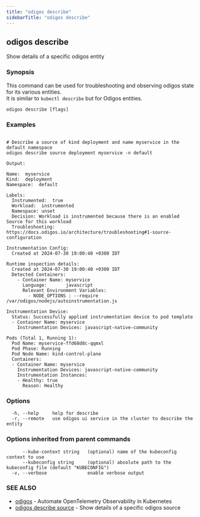 ```yaml
---
title: "odigos describe"
sidebarTitle: "odigos describe"
---
```

## odigos describe

Show details of a specific odigos entity

### Synopsis

This command can be used for troubleshooting and observing odigos state for its various entities.<br />It is similar to `kubectl describe` but for Odigos entities.

```
odigos describe [flags]
```

### Examples

```

# Describe a source of kind deployment and name myservice in the default namespace
odigos describe source deployment myservice -n default

Output:

Name:  myservice
Kind:  deployment
Namespace:  default

Labels:
  Instrumented:  true
  Workload:  instrumented
  Namespace: unset
  Decision: Workload is instrumented because there is an enabled Source for this workload
  Troubleshooting: https://docs.odigos.io/architecture/troubleshooting#1-source-configuration

Instrumentation Config:
  Created at 2024-07-30 19:00:40 +0300 IDT

Runtime inspection details:
  Created at 2024-07-30 19:00:40 +0300 IDT
  Detected Containers:
    - Container Name: myservice
      Language:       javascript
      Relevant Environment Variables:
        - NODE_OPTIONS : --require /var/odigos/nodejs/autoinstrumentation.js

Instrumentation Device:
  Status: Successfully applied instrumentation device to pod template
  - Container Name: myservice
    Instrumentation Devices: javascript-native-community

Pods (Total 1, Running 1):
  Pod Name: myservice-ffd68d8c-qqmxl
  Pod Phase: Running
  Pod Node Name: kind-control-plane
  Containers:
  - Container Name: myservice
    Instrumentation Devices: javascript-native-community
    Instrumentation Instances:
    - Healthy: true
      Reason: Healthy

```

### Options

```
  -h, --help     help for describe
  -r, --remote   use odigos ui service in the cluster to describe the entity
```

### Options inherited from parent commands

```
      --kube-context string   (optional) name of the kubeconfig context to use
      --kubeconfig string     (optional) absolute path to the kubeconfig file (default "KUBECONFIG")
  -v, --verbose               enable verbose output
```

### SEE ALSO

* [odigos](/cli/odigos)	 - Automate OpenTelemetry Observability in Kubernetes
* [odigos describe source](/cli/odigos_describe_source)	 - Show details of a specific odigos source